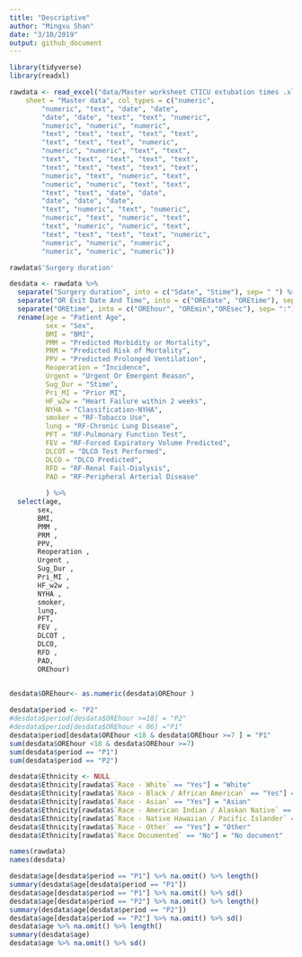 ```yaml
---
title: "Descriptive"
author: "Mingxu Shan"
date: "3/10/2019"
output: github_document
---
```

```r
library(tidyverse)
library(readxl)
```

```r
rawdata <- read_excel("data/Master worksheet CTICU extubation times .xls", 
    sheet = "Master data", col_types = c("numeric", 
        "numeric", "text", "date", "date", 
        "date", "date", "text", "text", "numeric", 
        "numeric", "numeric", "numeric", 
        "text", "text", "text", "text", "text", 
        "text", "text", "text", "numeric", 
        "numeric", "numeric", "text", "text", 
        "text", "text", "text", "text", "text", 
        "text", "text", "text", "text", "text", 
        "numeric", "text", "numeric", "text", 
        "numeric", "numeric", "text", "text", 
        "text", "text", "date", "date", 
        "date", "date", "date", 
        "text", "numeric", "text", "numeric", 
        "numeric", "text", "numeric", "text", 
        "text", "numeric", "numeric", "text", 
        "text", "text", "text", "text", "numeric", 
        "numeric", "numeric", "numeric", 
        "numeric", "numeric", "numeric"))
```

```r
rawdata$'Surgery duration'
```


```r
desdata <- rawdata %>% 
  separate("Surgery duration", into = c("Sdate", "Stime"), sep= " ") %>%
  separate("OR Exit Date And Time", into = c("OREdate", "OREtime"), sep= " ") %>%
  separate("OREtime", into = c("OREhour", "OREmin","OREsec"), sep= ":") %>%
  rename(age = "Patient Age", 
         sex = "Sex", 
         BMI = "BMI", 
         PMM = "Predicted Morbidity or Mortality", 
         PRM = "Predicted Risk of Mortality", 
         PPV = "Predicted Prolonged Ventilation", 
         Reoperation = "Incidence",
         Urgent = "Urgent Or Emergent Reason",
         Sug_Dur = "Stime",
         Pri_MI = "Prior MI",
         HF_w2w = "Heart Failure within 2 weeks",
         NYHA = "Classification-NYHA",
         smoker = "RF-Tobacco Use",
         lung = "RF-Chronic Lung Disease",
         PFT = "RF-Pulmonary Function Test",
         FEV = "RF-Forced Expiratory Volume Predicted",
         DLCOT = "DLCO Test Performed",
         DLCO = "DLCO Predicted",
         RFD = "RF-Renal Fail-Dialysis",
         PAD = "RF-Peripheral Arterial Disease"
         
         ) %>%  
  select(age,
       sex,  
       BMI, 
       PMM , 
       PRM , 
       PPV,
       Reoperation ,
       Urgent ,
       Sug_Dur ,
       Pri_MI ,
       HF_w2w ,
       NYHA ,
       smoker,
       lung,
       PFT,
       FEV ,
       DLCOT ,
       DLCO,
       RFD ,
       PAD,
       OREhour)
  
```

```r
desdata$OREhour<- as.numeric(desdata$OREhour )

```


```r
desdata$period <- "P2"
#desdata$period[desdata$OREhour >=18] = "P2"
#desdata$period[desdata$OREhour < 06] ="P1"
desdata$period[desdata$OREhour <18 & desdata$OREhour >=7 ] = "P1"
sum(desdata$OREhour <18 & desdata$OREhour >=7)
sum(desdata$period == "P1")
sum(desdata$period == "P2")
```



```r
desdata$Ethnicity <- NULL
desdata$Ethnicity[rawdata$`Race - White` == "Yes"] = "White"
desdata$Ethnicity[rawdata$`Race - Black / African American` == "Yes"] = "Black"
desdata$Ethnicity[rawdata$`Race - Asian` == "Yes"] = "Asian"
desdata$Ethnicity[rawdata$`Race - American Indian / Alaskan Native` == "Yes"] = "American Indian"
desdata$Ethnicity[rawdata$`Race - Native Hawaiian / Pacific Islander` == "Yes"] = "Hawaiian"
desdata$Ethnicity[rawdata$`Race - Other` == "Yes"] = "Other"
desdata$Ethnicity[rawdata$`Race Documented` == "No"] = "No document"
```




```r
names(rawdata)
names(desdata)
```

```r
desdata$age[desdata$period == "P1"] %>% na.omit() %>% length()
summary(desdata$age[desdata$period == "P1"])
desdata$age[desdata$period == "P1"] %>% na.omit() %>% sd()
desdata$age[desdata$period == "P2"] %>% na.omit() %>% length()
summary(desdata$age[desdata$period == "P2"])
desdata$age[desdata$period == "P2"] %>% na.omit() %>% sd()
desdata$age %>% na.omit() %>% length()
summary(desdata$age)
desdata$age %>% na.omit() %>% sd()
```


